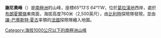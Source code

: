 {{Coord|65|13|S|64|1|W|source:GNIS|display=title}}

'''謝尼奧峰'''（{{lang-en|'''Chaigneau Peak'''}}）是[[南極洲|南極洲]]的山峰，座標''65°13′S 64°1′W''，位於[[葛拉漢地|葛拉漢地]]西岸，處於[[布朗夏爾嶺|布朗夏爾嶺]]東南面，海拔高度760米（2,500英尺），由[[比利時|比利時]]探險隊發現，並由[[讓-巴蒂斯特·夏古|讓-巴蒂斯特·夏古]]率領的[[法國|法國]]探險隊繪入地圖。

{{DEFAULTSORT:Chaigneau Peak}}
[[Category:海拔1000公尺以下的南極洲山峰|Category:海拔1000公尺以下的南極洲山峰]]


{{DancoCoast-geo-stub}}
